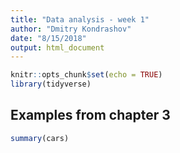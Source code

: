 ```yaml
---
title: "Data analysis - week 1"
author: "Dmitry Kondrashov"
date: "8/15/2018"
output: html_document
---
```


```r
knitr::opts_chunk$set(echo = TRUE)
library(tidyverse)
```

## Examples from chapter 3

```r
summary(cars)
```
